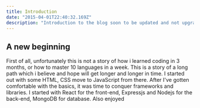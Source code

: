```yaml
---
title: Introduction
date: "2015-04-01T22:40:32.169Z"
description: "Introduction to the blog soon to be updated and not upgraded."
---
```


## A new beginning

First of all, unfortunately this is not a story of how i learned coding in 3 months, or how to master 10 languages in a week.
This is a story of a long path which i believe and hope will get longer and longer in time.
I started out with some HTML, CSS move to JavaScript from there. After I've gotten comfortable with the basics,
it was time to conquer frameworks and libraries. I started with React for the front-end,
Expressjs and Nodejs for the back-end, MongoDB for database. Also enjoyed
